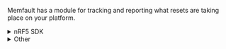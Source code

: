 Memfault has a module for tracking and reporting what resets are taking place on
your platform.

<details>

<summary> nRF5 SDK </summary>

Add the following file to your build system:

```
  ${MEMFAULT_SDK_ROOT}/ports/nrf5_sdk/memfault_platform_metrics.c
```

</details>

<details>

<summary> Other </summary>

#### Implement `memfault_reboot_reason_get()`

<details>

<summary> EFM/EFR (Gecko SDK) </summary>

Add the following file to your build system:

```
  ${MEMFAULT_SDK_ROOT}/ports/emlib/rmu_reboot_tracking.c
```

</details>

<details>

<summary> STM32CubeF4 </summary>

Add the following file to your build system:

```
  ${MEMFAULT_SDK_ROOT}/ports/stm32cube/f4/rcc_reboot_tracking.c
```

</details>

<details>

<summary> STM32CubeL4 </summary>

Add the following file to your build system:

```
  ${MEMFAULT_SDK_ROOT}/ports/stm32cube/l4/rcc_reboot_tracking.c
```

</details>

<details>

<summary> STM32CubeWB </summary>

Add the following file to your build system:

```
  ${MEMFAULT_SDK_ROOT}/ports/stm32cube/wb/rcc_reboot_tracking.c
```

</details>

<details>

<summary> NXP S32 SDK </summary>

Add the following file to your build system:

```
  ${MEMFAULT_SDK_ROOT}/ports/s32sdk/rcm_reboot_tracking.c
```

</details>

<details>

<summary> Other </summary>

Implement the following function for your MCU. The ports listed above serve as a
good reference.

```c
//! @file memfault_platform_port.c

void memfault_reboot_reason_get(sResetBootupInfo *info) {
  const uint32_t reset_cause = 0; // TODO: Populate with MCU reset reason
  eMemfaultRebootReason reset_reason = kMfltRebootReason_Unknown;

  // TODO: Convert MCU specific reboot reason to memfault enum

  *info = (sResetBootupInfo) {
    .reset_reason_reg = reset_cause,
    .reset_reason = reset_reason,
  };
}
```

</details>

#### Allocate noinit region & Collect Reboot Info

Add the following to your `memfault_platform_port.c`

```c
//! @file memfault_platform_port.c

MEMFAULT_PUT_IN_SECTION(".noinit.mflt_reboot_tracking")
static uint8_t s_reboot_tracking[MEMFAULT_REBOOT_TRACKING_REGION_SIZE];

void memfault_platform_reboot_tracking_boot(void) {
  sResetBootupInfo reset_info = { 0 };
  memfault_reboot_reason_get(&reset_info);
  memfault_reboot_tracking_boot(s_reboot_tracking, &reset_info);
}
```

:::note

It's expected that `s_reboot_tracking` is placed in "noinit" RAM. That is,
a region of RAM not initialized on bootup or used by your bootloaders. This
can be achieved by adding a "noinit" section to your linker script.

:::

</details>
